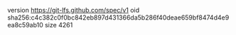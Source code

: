 version https://git-lfs.github.com/spec/v1
oid sha256:c4c382c0f0bc842eb897d431366da5b286f40deae659bf8474d4e9ea8c59ab10
size 4261
